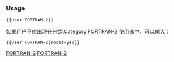 {{Userbox-level
| level = 2a
| id = [[Fortran|FORTRAN]]
| info = 這位用戶能'''[[:Category:FORTRAN-2 使用者|一般地]]'''使用'''[[:Category:FORTRAN 使用者|FORTRAN]]'''。
| usercategory = FORTRAN-2 使用者
| nocat = {{{nocat|}}}
}}<noinclude>[[Category:程式用戶框模板|FORTRAN-2]]

{{brClear}}
=== Usage ===

<tt><nowiki>{{User FORTRAN-2}}</nowiki></tt>

如果用户不想出現在分類[[:Category:FORTRAN-2 使用者]]中，可以輸入：

<tt><nowiki>{{User FORTRAN-2|nocat=yes}}</nowiki></tt>

[[Category:程式用戶框模板|FORTRAN-2]]
</noinclude>
